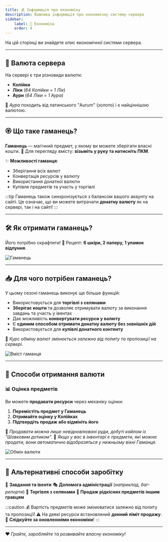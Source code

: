 ```yaml
---
title: 💰 Інформація про економіку
description: Важлива інформація про економічну систему сервера
sidebar:
    label: 🏦 Економіка
    order: 4
---
```



На цій сторінці ви знайдете опис економічної системи сервера.

---

## 🏦 Валюта сервера

На сервері є три різновиди валюти:
- **Копійки**
- **Ліки** (*64 Копійки = 1 Лік*)
- **Аури** (*64 Ліки = 1 Аура*)

📌 *Аура* походить від латинського "Aurum" (золото) і є найціннішою валютою.

---

## 🏵️ Що таке гаманець?

**Гаманець** — магічний предмет, у якому ви можете зберігати власні кошти.
📌 Для перегляду вмісту: **візьміть у руку та натисніть ПКМ**.

✨ **Можливості гаманця**:
- Зберігання всіх валют
- Конвертація ресурсів у валюту
- Використання донатної валюти
- Купівля предметів та участь у торгівлі

:::tip
Гаманець також синхронізується з балансом вашого акаунту на сайті.
Це означає, що ви можете витрачати **донатну валюту** як на сервері, так і на сайті!
:::

---

## 🛠️ Як отримати гаманець?

Його потрібно скрафтити!
📌 Рецепт: **6 шкіри, 2 паперу, 1 уламок відлуння**.

<p align={"center"}>
    <img src={craft.src} width={"60%"} alt="Гаманець"/>
</p>

---

## 📥 Для чого потрібен гаманець?

У цьому сезоні гаманець виконує ще більше функцій:
- Використовується для **торгівлі з селянами**
- **Зберігає кошти** та дозволяє отримувати валюту за виконання завдань та участь у івентах
- Дає можливість **конвертувати ресурси у валюту**
- Є **єдиним способом отримати донатну валюту без зовнішніх дій**
- Використовується для **купівлі донатного контенту**

📌 *Курс обміну валют змінюється залежно від попиту та пропозиції на сервері.*

<p align={"center"}>
    <img src={wallet.src} width={"60%"} alt="Вміст гаманця"/>
</p>

---

## 💸 Способи отримання валюти

### 📊 Оцінка предметів
Ви можете **продавати ресурси** через механіку оцінки:
1. **Перемістіть предмет у Гаманець**
2. **Отримайте оцінку у Копійках**
3. **Підтвердіть продаж або відмініть його**

📌 *Продавати можна лише невідновлювані руди, добуті кайлом із "Шовковим дотиком".*
📌 *Якщо у вас в інвентарі є предмети, які можна продати, вони автоматично відобразяться у нижньому вікні Гаманця.*

<p align={"center"}>
    <img src={insides.src} width={"60%"} alt="Обмін валюти"/>
</p>

---

## 🎯 Альтернативні способи заробітку

💎 **Завдання та івенти**
🎭 **Допомога адміністрації** (*наприклад, баг-репорти*)
🏪 **Торгівля з селянами**
👑 **Продаж рідкісних предметів іншим гравцям**

:::caution
💰 Вартість предметів може змінюватися залежно від попиту та пропозиції!
⚠️ На деякі ресурси встановлений **денний ліміт продажу**.
📰 **Слідкуйте за оновленнями економіки**!
:::

---

❤️ *Грайте, заробляйте та розвивайте власну економіку!*
